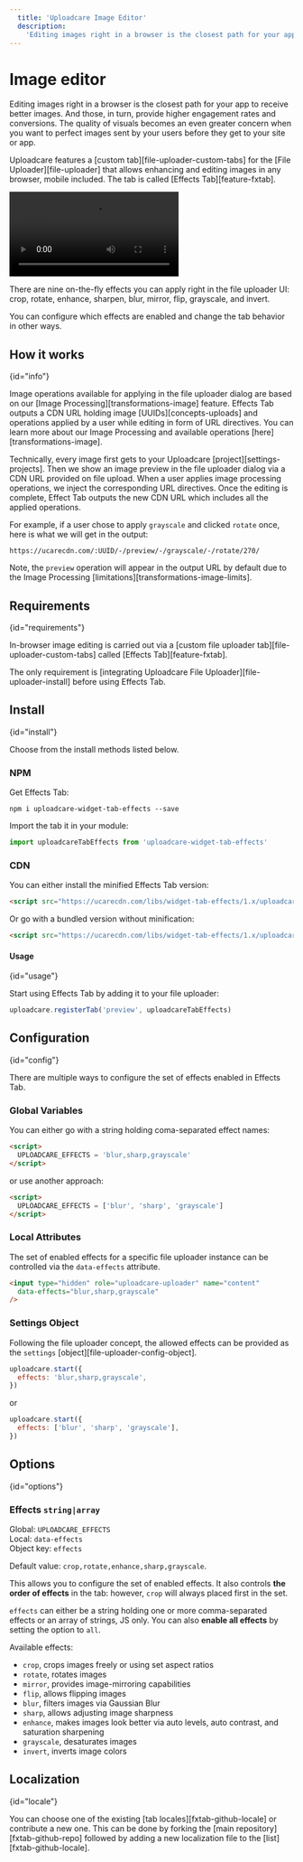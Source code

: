 ```yaml
---
  title: 'Uploadcare Image Editor'
  description:
    'Editing images right in a browser is the closest path for your app to receive better images.'
---
```



# Image editor

Editing images right in a browser is the closest path for your app to receive
better images. And those, in turn, provide higher engagement rates and
conversions. The quality of visuals becomes an even greater concern when you
want to perfect images sent by your users before they get to your site or app.

Uploadcare features a [custom tab][file-uploader-custom-tabs] for the
[File Uploader][file-uploader] that allows enhancing and editing
images in any browser, mobile included. The tab is called
[Effects Tab][feature-fxtab].

<Video fullWidth withShadow>
  <source src="https://ucarecdn.com/e64c0385-d379-4a9e-9c85-ca8266502701/video/-/size/1200x/-/format/webm/in_browser.webm" type="video/webm" />
  <source src="https://ucarecdn.com/e64c0385-d379-4a9e-9c85-ca8266502701/video/-/size/1200x/in_browser.mp4" type="video/mp4" />
</Video>

There are nine on-the-fly effects you can apply right in the file uploader UI:
crop, rotate, enhance, sharpen, blur, mirror, flip, grayscale, and invert.

You can configure which effects are enabled and change the tab behavior in other
ways.

## How it works
{id="info"}

Image operations available for applying in the file uploader dialog are based on our
[Image Processing][transformations-image] feature. Effects Tab outputs a CDN URL
holding image [UUIDs][concepts-uploads] and operations applied by a user
while editing in form of URL directives. You can learn more about our Image
Processing and available operations [here][transformations-image].

Technically, every image first gets to your Uploadcare
[project][settings-projects]. Then we show an image preview in the file uploader
dialog via a CDN URL provided on file upload. When a user applies image
processing operations, we inject the corresponding URL directives. Once the
editing is complete, Effect Tab outputs the new CDN URL which includes all the
applied operations.

For example, if a user chose to apply `grayscale` and clicked `rotate` once,
here is what we will get in the output:

```cdn{noAutoLinker}
https://ucarecdn.com/:UUID/-/preview/-/grayscale/-/rotate/270/
```

Note, the `preview` operation will appear in the output URL by default due to
the Image Processing [limitations][transformations-image-limits].

## Requirements
{id="requirements"}

In-browser image editing is carried out via a
[custom file uploader tab][file-uploader-custom-tabs] called [Effects Tab][feature-fxtab].

The only requirement is [integrating Uploadcare File Uploader][file-uploader-install] before
using Effects Tab.

## Install
{id="install"}

Choose from the install methods listed below.

### NPM

Get Effects Tab:

```
npm i uploadcare-widget-tab-effects --save
```

Import the tab it in your module:

```javascript
import uploadcareTabEffects from 'uploadcare-widget-tab-effects'
```

### CDN

You can either install the minified Effects Tab version:

```html
<script src="https://ucarecdn.com/libs/widget-tab-effects/1.x/uploadcare.tab-effects.min.js" charset="utf-8"></script>
```

Or go with a bundled version without minification:

```html
<script src="https://ucarecdn.com/libs/widget-tab-effects/1.x/uploadcare.tab-effects.js" charset="utf-8"></script>
```

#### Usage
{id="usage"}

Start using Effects Tab by adding it to your file uploader:

```javascript
uploadcare.registerTab('preview', uploadcareTabEffects)
```

## Configuration
{id="config"}

There are multiple ways to configure the set of effects enabled in Effects Tab.

### Global Variables

You can either go with a string holding coma-separated effect names:

```html
<script>
  UPLOADCARE_EFFECTS = 'blur,sharp,grayscale'
</script>
```

or use another approach:

```html
<script>
  UPLOADCARE_EFFECTS = ['blur', 'sharp', 'grayscale']
</script>
```

### Local Attributes

The set of enabled effects for a specific file uploader instance can be controlled
via the `data-effects` attribute.

```html
<input type="hidden" role="uploadcare-uploader" name="content"
  data-effects="blur,sharp,grayscale"
/>
```

### Settings Object

Following the file uploader concept, the allowed effects can be provided as the
`settings` [object][file-uploader-config-object].

```javascript
uploadcare.start({
  effects: 'blur,sharp,grayscale',
})
```

or

```javascript
uploadcare.start({
  effects: ['blur', 'sharp', 'grayscale'],
})
```

## Options
{id="options"}

### Effects `string|array`

Global: `UPLOADCARE_EFFECTS` <br/>
Local: `data-effects` <br/>
Object key: `effects` <br/>

Default value: `crop,rotate,enhance,sharp,grayscale`.

This allows you to configure the set of enabled effects. It also controls
**the order of effects** in the tab: however, `crop` will always placed first in
the set.

`effects` can either be a string holding one or more comma-separated effects or
an array of strings, JS only. You can also **enable all effects**
by setting the option to `all`.

Available effects:

* `crop`, crops images freely or using set aspect ratios
* `rotate`, rotates images
* `mirror`, provides image-mirroring capabilities
* `flip`, allows flipping images
* `blur`, filters images via Gaussian Blur
* `sharp`, allows adjusting image sharpness
* `enhance`, makes images look better via auto levels, auto contrast, and
  saturation sharpening
* `grayscale`, desaturates images
* `invert`, inverts image colors

## Localization
{id="locale"}

You can choose one of the existing [tab locales][fxtab-github-locale] or
contribute a new one. This can be done by forking the
[main repository][fxtab-github-repo] followed by adding a new localization file
to the [list][fxtab-github-locale].
